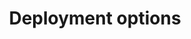 ---
title: "Deployment options"
indexCards: simple
navigation:
 - on_premises
 - kubernetes
 - cloud
---